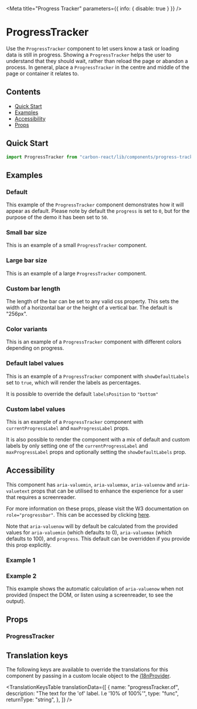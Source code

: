 

<Meta title="Progress Tracker" parameters={{ info: { disable: true } }} />

# ProgressTracker

Use the `ProgressTracker` component to let users know a task or loading data is still in progress.
Showing a `ProgressTracker` helps the user to understand that they should wait, rather than reload the page or abandon a process.
In general, place a `ProgressTracker` in the centre and middle of the page or container it relates to.

## Contents

- [Quick Start](#quick-start)
- [Examples](#examples)
- [Accessibility](#accessibility)
- [Props](#props)

## Quick Start

```javascript
import ProgressTracker from "carbon-react/lib/components/progress-tracker";
```

## Examples

### Default

This example of the `ProgressTracker` component demonstrates how it will appear as default. Please note by default the
`progress` is set to `0`, but for the purpose of the demo it has been set to `50`.

<Canvas>
  <Story name="default">
    <div style={{ display: "flex", justifyContent: "space-around" }}>
      <ProgressTracker progress={50} />
    </div>
  </Story>
</Canvas>

### Small bar size

This is an example of a small `ProgressTracker` component.

<Canvas>
  <Story name="size - small">
    <div style={{ display: "flex", justifyContent: "space-around" }}>
      <ProgressTracker size="small" progress={50} showDefaultLabels />
    </div>
  </Story>
</Canvas>

### Large bar size

This is an example of a large `ProgressTracker` component.

<Canvas>
  <Story name="size - large">
    <div style={{ display: "flex", justifyContent: "space-around" }}>
      <ProgressTracker size="large" progress={50} showDefaultLabels />
    </div>
  </Story>
</Canvas>

### Custom bar length

The length of the bar can be set to any valid css property. This sets the width of a horizontal bar or the height of a vertical bar. The default is "256px".

<Canvas>
  <Story name="custom bar length">
    <div style={{ display: "flex", justifyContent: "space-evenly" }}>
      <ProgressTracker progress={50} length="150px" />
    </div>
  </Story>
</Canvas>

### Color variants

This is an example of a `ProgressTracker` component with different colors depending on progress.

<Canvas>
  <Story name="color variants">
    <div
      style={{ display: "flex", flexDirection: "column", alignItems: "center" }}
    >
      <ProgressTracker progress={15} currentProgressLabel="15%" />
      <ProgressTracker mt={2} progress={50} currentProgressLabel="50%" />
      <ProgressTracker mt={2} progress={100} currentProgressLabel="100%" />
      <ProgressTracker
        mt={2}
        progress={100}
        error
        currentProgressLabel="error"
      />
    </div>
  </Story>
</Canvas>

### Default label values

This is an example of a `ProgressTracker` component with `showDefaultLabels` set to `true`, which will render the labels as
percentages.

<Canvas>
  <Story name="default label value">
    <div
      style={{ display: "flex", flexDirection: "column", alignItems: "center" }}
    >
      <ProgressTracker mt={2} progress={15} currentProgressLabel="15%" />
      <ProgressTracker mt={2} progress={50} currentProgressLabel="50%" />
      <ProgressTracker mt={2} progress={100} currentProgressLabel="100%" />
      <ProgressTracker
        mt={2}
        progress={100}
        error={true}
        currentProgressLabel="error"
      />
    </div>
  </Story>
</Canvas>

It is possible to override the default `labelsPosition` to `"bottom"`

<Canvas>
  <Story name="default label value - labelsPosition bottom">
    <div
      style={{ display: "flex", flexDirection: "column", alignItems: "center" }}
    >
      <ProgressTracker
        mt={2}
        labelsPosition="bottom"
        progress={15}
        currentProgressLabel="15%"
      />
      <ProgressTracker
        mt={2}
        labelsPosition="bottom"
        progress={50}
        currentProgressLabel="50%"
      />
      <ProgressTracker
        mt={2}
        labelsPosition="bottom"
        progress={100}
        currentProgressLabel="100%"
      />
      <ProgressTracker
        mt={2}
        labelsPosition="bottom"
        progress={100}
        error
        currentProgressLabel="error"
      />
    </div>
  </Story>
</Canvas>

### Custom label values

This is an example of a `ProgressTracker` component with `currentProgressLabel` and `maxProgressLabel` props.

<Canvas>
  <Story name="custom label values">
    <div
      style={{ display: "flex", flexDirection: "column", alignItems: "center" }}
    >
      <ProgressTracker
        progress={50}
        currentProgressLabel="$50"
        maxProgressLabel="$200"
      />
      <ProgressTracker
        mt={2}
        progress={70}
        currentProgressLabel="Step 3"
        maxProgressLabel="5"
        description="Adding VAT"
      />
      <ProgressTracker mt={2} progress={100} currentProgressLabel="$200" />
      <ProgressTracker
        mt={2}
        progress={100}
        error
        currentProgressLabel="error"
      />
    </div>
  </Story>
</Canvas>

It is also possible to render the component with a mix of default and custom labels by only setting one of the `currentProgressLabel`
and `maxProgressLabel` props and optionally setting the `showDefaultLabels` prop.

<Canvas>
  <Story name="default and custom label values">
    <div
      style={{ display: "flex", flexDirection: "column", alignItems: "center" }}
    >
      <ProgressTracker progress={50} currentProgressLabel="50%" />
      <ProgressTracker
        mt={2}
        progress={50}
        currentProgressLabel="Step 3"
        maxProgressLabel="5"
      />
      <ProgressTracker
        mt={2}
        progress={50}
        currentProgressLabel="50%"
        description="Adding VAT"
      />
      <ProgressTracker
        mt={2}
        progress={50}
        currentProgressLabel="Step 3"
        maxProgressLabel="5"
        description="Adding VAT"
      />
    </div>
  </Story>
</Canvas>

## Accessibility

This component has `aria-valuemin`, `aria-valuemax`, `aria-valuenow` and `aria-valuetext` props that can be utilised to enhance the experience for a user that requires a screenreader.

For more information on these props, please visit the W3 documentation on `role="progressbar"`. This can be accessed by clicking [here](https://www.w3.org/TR/wai-aria-1.1/#progressbar).

Note that `aria-valuenow` will by default be calculated from the provided values for `aria-valuemin` (which defaults to 0), `aria-valuemax` (which defaults to 100), and `progress`. This
default can be overridden if you provide this prop explicitly.

### Example 1

<Canvas>
  <Story name="acessibility example">
    <div style={{ display: "flex", justifyContent: "space-around" }}>
      <ProgressTracker
        currentProgressLabel="50%"
        progress={50}
        aria-valuemin={100}
        aria-valuenow={150}
        aria-valuemax={200}
        aria-valuetext="$150"
      />
    </div>
  </Story>
</Canvas>

### Example 2

This example shows the automatic calculation of `aria-valuenow` when not provided (inspect the DOM, or listen using a screenreader, to see the output).

<Canvas>
  <Story name="acessibility example 2">
    <div style={{ display: "flex", justifyContent: "space-around" }}>
      <ProgressTracker progress={50} aria-valuemin={111} aria-valuemax={188} />
    </div>
  </Story>
</Canvas>

## Props

### ProgressTracker

<StyledSystemProps of={ProgressTracker} noHeader margin />

## Translation keys

The following keys are available to override the translations for this component by passing in a custom locale object
to the [i18nProvider](https://carbon.sage.com/?path=/story/documentation-i18n--page).

<TranslationKeysTable
  translationData={[
    {
      name: "progressTracker.of",
      description: "The text for the 'of' label. I.e '10% of 100%'",
      type: "func",
      returnType: "string",
    },
  ]}
/>
